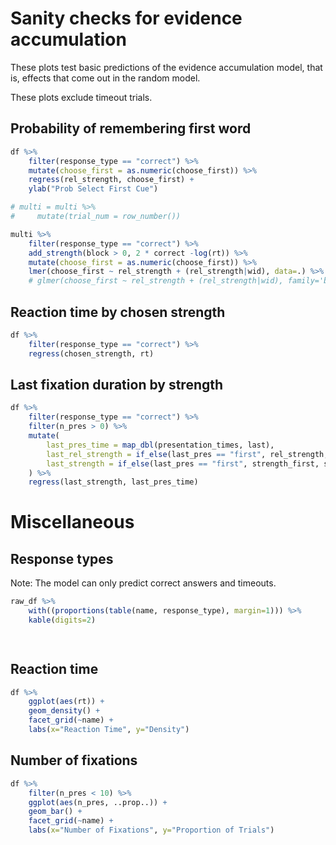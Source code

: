 

# Sanity checks for evidence accumulation

These plots test basic predictions of the evidence
accumulation model, that is, effects that come out in the random model. 

These plots exclude timeout trials.

## Probability of remembering first word

```r

df %>%
    filter(response_type == "correct") %>% 
    mutate(choose_first = as.numeric(choose_first)) %>% 
    regress(rel_strength, choose_first) +
    ylab("Prob Select First Cue")
```

```r
# multi = multi %>% 
#     mutate(trial_num = row_number())

multi %>%
    filter(response_type == "correct") %>% 
    add_strength(block > 0, 2 * correct -log(rt)) %>% 
    mutate(choose_first = as.numeric(choose_first)) %>% 
    lmer(choose_first ~ rel_strength + (rel_strength|wid), data=.) %>% summ
    # glmer(choose_first ~ rel_strength + (rel_strength|wid), family='binomial', data=.) %>% summ
```

## Reaction time by chosen strength

```r
df %>% 
    filter(response_type == "correct") %>% 
    regress(chosen_strength, rt)
```

## Last fixation duration by strength

```r
df %>% 
    filter(response_type == "correct") %>% 
    filter(n_pres > 0) %>% 
    mutate(
        last_pres_time = map_dbl(presentation_times, last),
        last_rel_strength = if_else(last_pres == "first", rel_strength, 1 - rel_strength),
        last_strength = if_else(last_pres == "first", strength_first, strength_second)
    ) %>% 
    regress(last_strength, last_pres_time)
```

# Miscellaneous

## Response types

Note: The model can only predict correct answers and timeouts.

```r
raw_df %>% 
    with((proportions(table(name, response_type), margin=1))) %>% 
    kable(digits=2)

    
```

## Reaction time

```r
df %>% 
    ggplot(aes(rt)) +
    geom_density() +
    facet_grid(~name) +
    labs(x="Reaction Time", y="Density")
```

## Number of fixations

```r
df %>% 
    filter(n_pres < 10) %>% 
    ggplot(aes(n_pres, ..prop..)) +
    geom_bar() +
    facet_grid(~name) +
    labs(x="Number of Fixations", y="Proportion of Trials")

```
<!-- 
# Check response coding

```r
multi %>% filter(word == response)  %>% with(all(correct)) %>% stopifnot
multi %>% filter(response_type == "other") %>% select(word, response) %>% print(n=100)
multi %>% filter(response_type == "intrusion") %>% select(word, response) %>% print(n=100)
multi %>% filter(response_type == "correct" & word != response) %>% select(word, response) %>% print(n=100)
multi %>% transmute(x=nchar(response)) %>% with(table(x))
multi %>% filter(nchar(response)  == 3) %>% select(response)
multi %>% filter(word == 'ewe') %>% select(word, response, response_type)

```
 -->